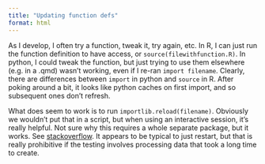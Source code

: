 ```yaml
---
title: "Updating function defs"
format: html
---
```


As I develop, I often try a function, tweak it, try again, etc. In R, I can just run the function definition to have access, or `source(filewithfunction.R)`. In python, I could tweak the function, but just trying to use them elsewhere (e.g. in a .qmd) wasn't working, even if I re-ran `import filename`. Clearly, there are differences between `import` in python and `source` in R. After poking around a bit, it looks like python caches on first import, and so subsequent ones don't refresh.

What does seem to work is to run `importlib.reload(filename)`. Obviously we wouldn't put that in a script, but when using an interactive session, it's really helpful. Not sure why this requires a whole separate package, but it works. See [stackoverflow](https://stackoverflow.com/questions/684171/how-to-re-import-an-updated-package-while-in-python-interpreter). It appears to be typical to just restart, but that is really prohibitive if the testing involves processing data that took a long time to create.
